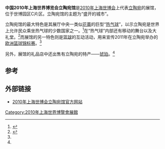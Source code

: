 {{Infobox building
| building_name       = 2010年上海世博会立陶宛馆
| native_building_name= 
| former_names        =
| alternate_names     =
| image               = LithuaniaPavilion2010Shanghai1.jpg
| caption             = 
| map_type            = 
| altitude            = 
| building_type       = 
| architectural_style = 
| structural_system   = 
| cost                = 
| ren_cost            =
| location            = [[上海|上海]]世博园区C片区
| address             = 
| client              = 
| owner               = 
| current_tenants     = 
| landlord            = 
| coordinates         = 
| start_date          = 
| completion_date     = 
| inauguration_date   =
| renovation_date     = 
| demolition_date     = 
| destruction_date    = 
| height              = 
| diameter            = 
| other_dimensions    = 
| floor_count         = 
| floor_area          = 
| main_contractor     = 
| architect           = 
| architecture_firm   = 
| structural_engineer = 
| services_engineer   = 
| civil_engineer      = 
| other_designers     = 
| quantity_surveyor   = 
| awards              = 
| ren_architect       =
| ren_firm            =
| ren_str_engineer    = 
| ren_serv_engineer   = 
| ren_civ_engineer    = 
| ren_oth_designers   = 
| ren_qty_surveyor    = 
| ren_awards          = 
| references          = 
}}
'''中国2010年上海世界博览会立陶宛馆'''是[[2010年上海世博会|2010年上海世博会]]上代表[[立陶宛|立陶宛]]的展馆，位于世博园区C片区。立陶宛馆的主题为“盛开的城市”。

立陶宛馆的最大特色是其展厅中央一类似[[花蕾|花蕾]]的巨型“[[热气球|热气球]]”，以示立陶宛是世界上允许民众乘坐热气球的少数国家之一。<ref name="china">{{cite web|url=http://news.china.com.cn/rollnews/2010-05/03/content_1916011.htm|title=立陶宛馆：发现“琥珀之路”|publisher=中国网|accessdate=2010-05-06|archive-date=2019-01-23|archive-url=https://web.archive.org/web/20190123191623/http://news.china.com.cn/rollnews/2010-05/03/content_1916011.htm|dead-url=no}}</ref>在“热气球”内部还有移动的舞台以及大礼堂。<ref>{{cite web|url=http://www.expo2010.cn/c/gj_tpl_2119.htm|title=立陶宛馆|publisher=上海世博会官网|accessdate=2010-05-06|deadurl=yes|archiveurl=https://web.archive.org/web/20100513040424/http://www.expo2010.cn/c/gj_tpl_2119.htm|archivedate=2010-05-13}}</ref>而展馆的另一特色则是[[篮球|篮球]]的互动活动，用来宣传2011年在立陶宛举办的[[欧洲篮球锦标赛|欧洲篮球锦标赛]]。<ref name="china" />

另外，展馆的礼品店中还出售有立陶宛的特产——[[琥珀|琥珀]]。<ref name="china" />

==参考==
{{reflist}}

==外部链接==
*[http://www.expo2010.lt/index.php?lang=14 2010年上海世博会立陶宛馆官方网站]{{Wayback|url=http://www.expo2010.lt/index.php?lang=14 |date=20141121043420 }}

{{Chinese building-stub}}
{{2010年上海世博会展馆}}
[[Category:2010年上海世界博覽會展館|Category:2010年上海世界博覽會展館]]
